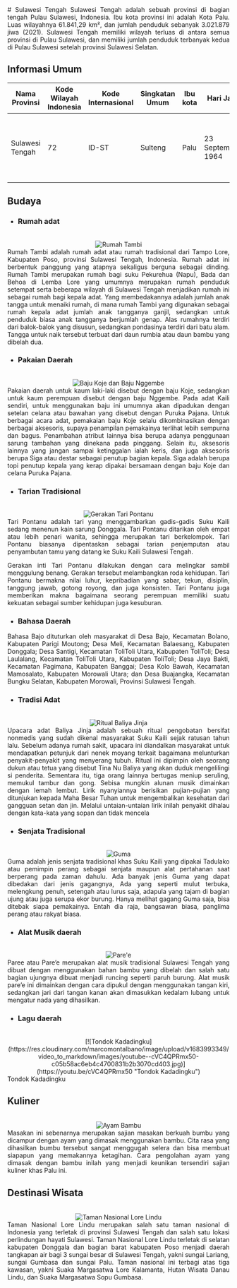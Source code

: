 <div align="justify">
   # Sulawesi Tengah
   Sulawesi Tengah adalah sebuah provinsi di bagian tengah Pulau Sulawesi, Indonesia. Ibu kota provinsi ini adalah Kota Palu. Luas wilayahnya 61.841,29 km², dan jumlah penduduk sebanyak 3.021.879 jiwa (2021). Sulawesi Tengah memiliki wilayah terluas di antara semua provinsi di Pulau Sulawesi, dan memiliki jumlah penduduk terbanyak kedua di Pulau Sulawesi setelah provinsi Sulawesi Selatan.

   ## Informasi Umum
   | Nama Provinsi | Kode Wilayah Indonesia | Kode Internasional | Singkatan Umum | Ibu kota |     Hari Jadi   | Lambang                                                              |
   |---------------|------------------------|--------------------|----------------|----------|-----------------|----------------------------------------------------------------------|
   |Sulawesi Tengah|           72           |        ID-ST       |    Sulteng     | Palu     |23 September 1964| <div align="center"><img alt="Lambang" width="150" src="https://upload.wikimedia.org/wikipedia/commons/thumb/4/46/Coat_of_arms_of_Central_Sulawesi.svg/90px-Coat_of_arms_of_Central_Sulawesi.svg.png"/></div> |

   ## Budaya

   - ### Rumah adat
   <br/>
   <div align="center"><img alt="Rumah Tambi" src="https://cdn-cms.pgimgs.com/static/2020/11/2.-Rumah-Tambi.png"/></div>
   Rumah Tambi adalah rumah adat atau rumah tradisional dari Tampo Lore, Kabupaten Poso, provinsi Sulawesi Tengah, Indonesia. Rumah adat ini berbentuk panggung yang atapnya sekaligus berguna sebagai dinding. Rumah Tambi merupakan rumah bagi suku Pekurehua (Napu), Bada dan Behoa di Lemba Lore yang umumnya merupakan rumah penduduk setempat serta beberapa wilayah di Sulawesi Tengah menjadikan rumah ini sebagai rumah bagi kepala adat. Yang membedakannya adalah jumlah anak tangga untuk menaiki rumah, di mana rumah Tambi yang digunakan sebagai rumah kepala adat jumlah anak tangganya ganjil, sedangkan untuk penduduk biasa anak tangganya berjumlah genap. Alas rumahnya terdiri dari balok-balok yang disusun, sedangkan pondasinya terdiri dari batu alam. Tangga untuk naik tersebut terbuat dari daun rumbia atau daun bambu yang dibelah dua.
   
   - ### Pakaian Daerah
   <br/>
   <div align="center"><img alt="Baju Koje dan Baju Nggembe" src="https://www.celebes.co/wp-content/uploads/2021/02/pakaian-adat-kaili.jpg"/></div>
   Pakaian daerah untuk kaum laki-laki disebut dengan baju Koje, sedangkan untuk kaum perempuan disebut dengan baju Nggembe. Pada adat Kaili sendiri, untuk menggunakan baju ini umumnya akan dipadukan dengan setelan celana atau bawahan yang disebut dengan Puruka Pajana. Untuk berbagai acara adat, pemakaian baju Koje selalu dikombinasikan dengan berbagai aksesoris, supaya penampilan pemakainya terlihat lebih sempurna dan bagus. Penambahan atribut lainnya bisa berupa adanya penggunaan sarung tambahan yang dinekana pada pinggang. Selain itu, aksesoris lainnya yang jangan sampai ketinggalan ialah keris, dan juga aksesoris berupa Siga atau destar sebagai penutup bagian kepala. Siga adalah berupa topi penutup kepala yang kerap dipakai bersamaan dengan baju Koje dan celana Puruka Pajana.
   
   - ### Tarian Tradisional
   <br/>
   <div align="center"><img alt="Gerakan Tari Pontanu" src="https://asset.kompas.com/crops/L_wN4vBYNJXIypyIApUgb5IAmGs=/0x0:1022x681/750x500/data/photo/2023/03/25/641e7d258bfdc.jpg"/></div>
   Tari Pontanu adalah tari yang menggambarkan gadis-gadis Suku Kaili sedang menenun kain sarung Donggala. Tari Pontanu ditarikan oleh empat atau lebih penari wanita, sehingga merupakan tari berkelompok. Tari Pontanu biasanya dipentaskan sebagai tarian penjemputan atau penyambutan tamu yang datang ke Suku Kaili Sulawesi Tengah.

   Gerakan inti Tari Pontanu dilakukan dengan cara melingkar sambil menggulung benang. Gerakan tersebut melambangkan roda kehidupan. Tari Pontanu bermakna nilai luhur, kepribadian yang sabar, tekun, disiplin, tanggung jawab, gotong royong, dan juga konsisten. Tari Pontanu juga memberikan makna bagaimana seorang perempuan memiliki suatu kekuatan sebagai sumber kehidupan juga kesuburan.
 
   - ### Bahasa Daerah
   Bahasa Bajo dituturkan oleh masyarakat di Desa Bajo, Kecamatan Bolano, Kabupaten Parigi Moutong; Desa Meli, Kecamatan Balaesang, Kabupaten Donggala; Desa Santigi, Kecamatan ToliToli Utara, Kabupaten ToliToli; Desa Laulalang, Kecamatan ToliToli Utara, Kabupaten ToliToli;  Desa Jaya Bakti, Kecamatan Pagimana, Kabupaten Banggai;  Desa Kolo Bawah, Kecamatan Mamosalato, Kabupaten Morowali Utara; dan Desa Buajangka, Kecamatan Bungku Selatan, Kabupaten Morowali, Provinsi Sulawesi Tengah.

   - ### Tradisi Adat
   <br/>
   <div align="center"><img alt="Ritual Baliya Jinja" src="https://kebudayaan.kemdikbud.go.id/wp-content/uploads/2017/09/IMG_0898.jpg"/></div>
   Upacara adat Baliya Jinja adalah sebuah ritual pengobatan bersifat nonmedis yang sudah dikenal masyarakat Suku Kaili sejak ratusan tahun lalu. Sebelum adanya rumah sakit, upacara ini diandalkan masyarakat untuk mendapatkan petunjuk dari nenek moyang terkait bagaimana melunturkan penyakit-penyakit yang menyerang tubuh. Ritual ini dipimpin oleh seorang dukun atau tetua yang disebut Tina Nu Baliya yang akan duduk mengelilingi si penderita. Sementara itu, tiga orang lainnya bertugas meniup seruling, memukul tambur dan gong. Sebisa mungkin alunan musik dimainkan dengan lemah lembut. Lirik nyanyiannya berisikan pujian-pujian yang ditunjukan kepada Maha Besar Tuhan untuk mengembalikan kesehatan dari gangguan setan dan jin. Melalui untaian-untaian lirik inilah penyakit dihalau dengan kata-kata yang sopan dan tidak mencela
   
   - ### Senjata Tradisional
   <br/>
   <div align="center"><img alt="Guma" src="https://disperindag.sigikab.go.id/assets/img/gallery/guma/pic103.jpg"/></div>
   Guma adalah jenis senjata tradisional khas Suku Kaili yang dipakai Tadulako atau pemimpin perang sebagai senjata maupun alat pertahanan saat berperang pada zaman dahulu. Ada banyak jenis Guma yang dapat dibedakan dari jenis gagangnya, Ada yang seperti mulut terbuka, melengkung penuh, setengah atau lurus saja, adapula yang tajam di bagian ujung atau juga serupa ekor burung. Hanya melihat gagang Guma saja, bisa ditebak siapa pemakainya. Entah dia raja, bangsawan biasa, panglima perang atau rakyat biasa.
   
   - ### Alat Musik daerah
   <br/>
   <div align="center"><img alt="Pare'e" src="https://i0.wp.com/www.romadecade.org/wp-content/uploads/2021/11/Gambar-Alat-Musik-Tradisional-Paree-atau-Paree.jpg?w=562&ssl=1"/></div>
   Paree atau Pare’e merupakan alat musik tradisional Sulawesi Tengah yang dibuat dengan menggunakan bahan bambu yang dibelah dan salah satu bagian ujungnya dibuat menjadi runcing seperti paruh burung. Alat musik pare’e ini dimainkan dengan cara dipukul dengan menggunakan tangan kiri, sedangkan jari dari tangan kanan akan dimasukkan kedalam lubang untuk mengatur nada yang dihasilkan. 
 
   - ### Lagu daerah
   <br/>
   <div align="center">[![Tondok Kadadingku](https://res.cloudinary.com/marcomontalbano/image/upload/v1683993349/video_to_markdown/images/youtube--cVC4QPRmx50-c05b58ac6eb4c4700831b2b3070cd403.jpg)](https://youtu.be/cVC4QPRmx50 "Tondok Kadadingku")</div>
   Tondok Kadadingku 
   
   ## Kuliner
   <br/>
   <div align="center"><img alt="Ayam Bambu" src="http://tempatwisataindonesia.id/wp-content/uploads/2017/08/ayam_bambu.jpg"/></div>
   Masakan ini sebenarnya merupakan sajian masakan berkuah bumbu yang dicampur dengan ayam yang dimasak menggunakan bambu. Cita rasa yang dihasilkan bumbu tersebut sangat menggugah selera dan bisa membuat siapapun yang memakannya ketagihan. Cara pengolahan ayam yang dimasak dengan bambu inilah yang menjadi keunikan tersendiri sajian kuliner khas Palu ini.

   ## Destinasi Wisata
   <br/>
   <div align="center"><img alt="Taman Nasional Lore Lindu" src="https://upload.wikimedia.org/wikipedia/commons/thumb/e/ee/Danau_Lindu_w_bird_2007.jpg/426px-Danau_Lindu_w_bird_2007.jpg"/></div>
   Taman Nasional Lore Lindu merupakan salah satu taman nasional di Indonesia yang terletak di provinsi Sulawesi Tengah dan salah satu lokasi perlindungan hayati Sulawesi. Taman Nasional Lore Lindu terletak di selatan kabupaten Donggala dan bagian barat kabupaten Poso menjadi daerah tangkapan air bagi 3 sungai besar di Sulawesi Tengah, yakni sungai Lariang, sungai Gumbasa dan sungai Palu. Taman nasional ini terbagi atas tiga kawasan, yakni Suaka Margasatwa Lore Kalamanta, Hutan Wisata Danau Lindu, dan Suaka Margasatwa Sopu Gumbasa.
</div>